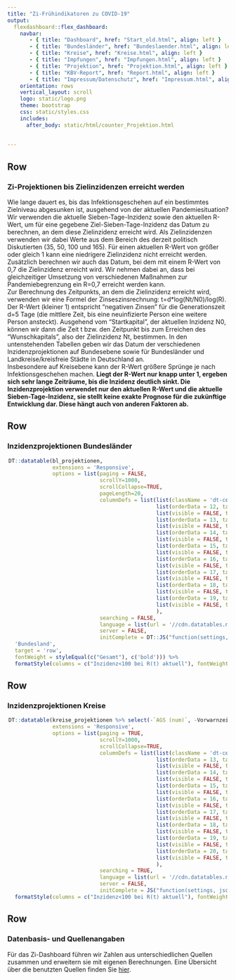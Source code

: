 ```yaml
---
title: "Zi-Frühindikatoren zu COVID-19"
output: 
  flexdashboard::flex_dashboard:
    navbar:
       - { title: "Dashboard", href: "Start_old.html", align: left }
       - { title: "Bundesländer", href: "Bundeslaender.html", align: left }
       - { title: "Kreise", href: "Kreise.html", align: left }
       - { title: "Impfungen", href: "Impfungen.html", align: left }
       - { title: "Projektion", href: "Projektion.html", align: left }
       - { title: "KBV-Report", href: "Report.html", align: left }
       - { title: "Impressum/Datenschutz", href: "Impressum.html", align: left }
    orientation: rows
    vertical_layout: scroll 
    logo: static/logo.png
    theme: bootstrap
    css: static/styles.css
    includes:
      after_body: static/html/counter_Projektion.html
    
    
---
```


Row
------------------------------------------------------------------------

### **Zi-Projektionen bis Zielinzidenzen erreicht werden** 

Wie lange dauert es, bis das Infektionsgeschehen auf ein bestimmtes Zielniveau abgesunken ist, ausgehend von der aktuellen Pandemiesituation? Wir verwenden die aktuelle Sieben-Tage-Inzidenz sowie den aktuellen R-Wert, um für eine gegebene Ziel-Sieben-Tage-Inzidenz das Datum zu berechnen, an dem diese Zielinzidenz erreicht wird. Als Zielinzidenzen verwenden wir dabei Werte aus dem Bereich des derzeit politisch Diskutierten (35, 50, 100 und 165). Für einen aktuellen R-Wert von größer oder gleich 1 kann eine niedrigere Zielinzidenz nicht erreicht werden. Zusätzlich berechnen wir auch das Datum, bei dem mit einem R-Wert von 0,7 die Zielinzidenz erreicht wird. Wir nehmen dabei an, dass bei gleichzeitiger Umsetzung von verschiedenen Maßnahmen zur Pandemiebegrenzung ein R=0,7 erreicht werden kann.\
Zur Berechnung des Zeitpunkts, an dem die Zielinzidenz erreicht wird, verwenden wir eine Formel der Zinseszinsrechnung: t=d*log(Nt/N0)/log(R). Der R-Wert (kleiner 1) entspricht “negativen Zinsen” für die Generationszeit d=5 Tage (die mittlere Zeit, bis eine neuinfizierte Person eine weitere Person ansteckt). Ausgehend vom “Startkapital”, der aktuellen Inzidenz N0, können wir dann die Zeit t bzw. den Zeitpunkt bis zum Erreichen des “Wunschkapitals”, also der Zielinzidenz Nt, bestimmen. In den untenstehenden Tabellen geben wir das Datum der verschiedenen Inzidenzprojektionen auf Bundesebene sowie für Bundesländer und Landkreise/kreisfreie Städte in Deutschland an.\
Insbesondere auf Kreisebene kann der R-Wert größere Sprünge je nach Infektionsgeschehen machen. **Liegt der R-Wert nur knapp unter 1, ergeben sich sehr lange Zeiträume, bis die Inzidenz deutlich sinkt. Die Inzidenzprojektion verwendet nur den aktuellen R-Wert und die aktuelle Sieben-Tage-Inzidenz, sie stellt keine exakte Prognose für die zukünftige Entwicklung dar. Diese hängt auch von anderen Faktoren ab.**

Row
-----------------------------------------------------------------------

### **Inzidenzprojektionen Bundesländer**

<div style = "width:99% !important; height:auto; margin: auto;">
```r
DT::datatable(bl_projektionen,
              extensions = 'Responsive',
              options = list(paging = FALSE,
                             scrollY=1000,
                             scrollCollapse=TRUE,
                             pageLength=20,
                             columnDefs = list(list(className = 'dt-center', targets = 3:11),
                                               list(orderData = 12, targets = 4),
                                               list(visible = FALSE, targets = 12),
                                               list(orderData = 13, targets = 8),
                                               list(visible = FALSE, targets = 13),
                                               list(orderData = 14, targets = 5),
                                               list(visible = FALSE, targets = 14),
                                               list(orderData = 15, targets = 9),
                                               list(visible = FALSE, targets = 15),
                                               list(orderData = 16, targets = 6),
                                               list(visible = FALSE, targets = 16),
                                               list(orderData = 17, targets = 10),
                                               list(visible = FALSE, targets = 17),
                                               list(orderData = 18, targets = 7),
                                               list(visible = FALSE, targets = 18),
                                               list(orderData = 19, targets = 11),
                                               list(visible = FALSE, targets = 19)
                                               ),
                             searching = FALSE,
                             language = list(url = '//cdn.datatables.net/plug-ins/1.10.11/i18n/German.json'),
                             server = FALSE,
                             initComplete = DT::JS("function(settings, json) {","$(this.api().table().header()).css({'background-color':'#0086C5','color': '#fff'});","}"))) %>% formatStyle(
  'Bundesland',
  target = 'row',
  fontWeight = styleEqual(c("Gesamt"), c('bold'))) %>%
  formatStyle(columns = c("Inzidenz<100 bei R(t) aktuell"), fontWeight = 'bold')

```
</div>

Row
-----------------------------------------------------------------------

### **Inzidenzprojektionen Kreise**

<div style = "width:99% !important; height:auto; margin: auto;">
```r
DT::datatable(kreise_projektionen %>% select(-`AGS (num)`, -Vorwarnzeit_ROR),
              extensions = 'Responsive',
              options = list(paging = TRUE,
                             scrollY=1000,
                             scrollCollapse=TRUE,
                             columnDefs = list(list(className = 'dt-center', targets = c(3, 5:12)),
                                               list(orderData = 13, targets = 5),
                                               list(visible = FALSE, targets = 13),
                                               list(orderData = 14, targets = 9),
                                               list(visible = FALSE, targets = 14),
                                               list(orderData = 15, targets = 6),
                                               list(visible = FALSE, targets = 15),
                                               list(orderData = 16, targets = 10),
                                               list(visible = FALSE, targets = 16),
                                               list(orderData = 17, targets = 7),
                                               list(visible = FALSE, targets = 17),
                                               list(orderData = 18, targets = 11),
                                               list(visible = FALSE, targets = 18),
                                               list(orderData = 19, targets = 8),
                                               list(visible = FALSE, targets = 19),
                                               list(orderData = 20, targets = 12),
                                               list(visible = FALSE, targets = 20)
                                               ),
                             searching = TRUE,
                             language = list(url = '//cdn.datatables.net/plug-ins/1.10.11/i18n/German.json'),
                             server = FALSE,
                             initComplete = JS("function(settings, json) {","$(this.api().table().header()).css({'background-color':'#0086C5','color': '#fff'});","}"))) %>%
  formatStyle(columns = c("Inzidenz<100 bei R(t) aktuell"), fontWeight = 'bold')

```
</div>

Row
------------------------------------------------------------------------

### **Datenbasis- und Quellenangaben**

Für das Zi-Dashboard führen wir Zahlen aus unterschiedlichen Quellen zusammen und erweitern sie mit eigenen Berechnungen. Eine Übersicht über die benutzten Quellen finden Sie [hier](Daten.html).